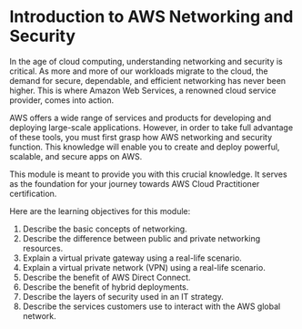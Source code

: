 # Introduction to AWS Networking and Security

In the age of cloud computing, understanding networking and security is critical. As more and more of our workloads migrate to the cloud, the demand for secure, dependable, and efficient networking has never been higher. This is where Amazon Web Services, a renowned cloud service provider, comes into action.

AWS offers a wide range of services and products for developing and deploying large-scale applications. However, in order to take full advantage of these tools, you must first grasp how AWS networking and security function. This knowledge will enable you to create and deploy powerful, scalable, and secure apps on AWS.

This module is meant to provide you with this crucial knowledge. It serves as the foundation for your journey towards AWS Cloud Practitioner certification.

Here are the learning objectives for this module:

1. Describe the basic concepts of networking.
2. Describe the difference between public and private networking resources.
3. Explain a virtual private gateway using a real-life scenario.
4. Explain a virtual private network (VPN) using a real-life scenario.
5. Describe the benefit of AWS Direct Connect.
6. Describe the benefit of hybrid deployments.
7. Describe the layers of security used in an IT strategy.
8. Describe the services customers use to interact with the AWS global network.